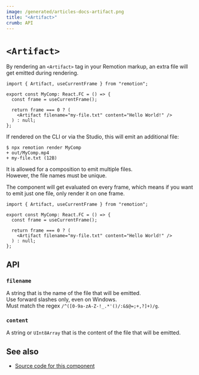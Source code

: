 ```yaml
---
image: /generated/articles-docs-artifact.png
title: "<Artifact>"
crumb: API
---
```


# `<Artifact>`<AvailableFrom v="4.0.176"/>

By rendering an `<Artifact>` tag in your Remotion markup, an extra file will get emitted during rendering.

```tsx twoslash title="MyComp.tsx"
import { Artifact, useCurrentFrame } from "remotion";

export const MyComp: React.FC = () => {
  const frame = useCurrentFrame();

  return frame === 0 ? (
    <Artifact filename="my-file.txt" content="Hello World!" />
  ) : null;
};
```

If rendered on the CLI or via the Studio, this will emit an additional file:

```
$ npx remotion render MyComp
+ out/MyComp.mp4
+ my-file.txt (12B)
```

It is allowed for a composition to emit multiple files.  
However, the file names must be unique.

The component will get evaluated on every frame, which means if you want to emit just one file, only render it on one frame.

```tsx twoslash title="❌ Will generate an asset on every frame and throw an error because the file name is not unique"
import { Artifact, useCurrentFrame } from "remotion";

export const MyComp: React.FC = () => {
  const frame = useCurrentFrame();

  return frame === 0 ? (
    <Artifact filename="my-file.txt" content="Hello World!" />
  ) : null;
};
```

## API

### `filename`

A string that is the name of the file that will be emitted.  
Use forward slashes only, even on Windows.  
Must match the regex `/^([0-9a-zA-Z-!_.*'()/:&$@=;+,?]+)/g`.

### `content`

A string or `UInt8Array` that is the content of the file that will be emitted.

## See also

- [Source code for this component](https://github.com/remotion-dev/remotion/blob/main/packages/core/src/components/Artifact.tsx)
